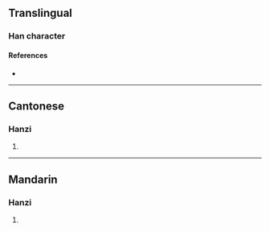 {{character info/new}}
==Translingual==

===Han character===
{{Han char|rn=75|rad=木|as=12|sn=16|four=|canj=DANB|ids=⿰木閒}}

====References====
* {{Han ref|kx=0553.020|dkj=15527|dj=0941.180|hdz=21296.140|uh=6A4C|ud=27212}}

----

==Cantonese==

===Hanzi===
{{yue-hanzi|jyut=[[haan5]]|y=haan5}}

# {{defn|lang=yue|sort=木12}}

----

==Mandarin==

===Hanzi===
{{cmn-hanzi|pin=[[xiàn]] ([[xian4]])|wg=hsien<sup>4</sup>}}

# {{defn|lang=cmn|sort=木12}}